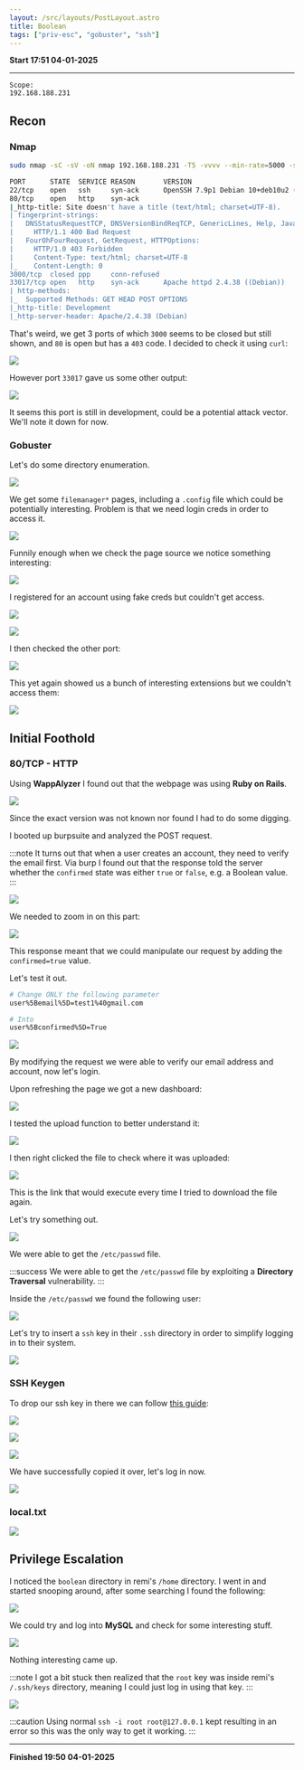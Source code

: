 ```yaml
---
layout: /src/layouts/PostLayout.astro
title: Boolean
tags: ["priv-esc", "gobuster", "ssh"]
---
```


**Start 17:51 04-01-2025**

---
```
Scope:
192.168.188.231
```
## Recon

### Nmap

```bash
sudo nmap -sC -sV -oN nmap 192.168.188.231 -T5 -vvvv --min-rate=5000 -sT -p-

PORT      STATE  SERVICE REASON       VERSION
22/tcp    open   ssh     syn-ack      OpenSSH 7.9p1 Debian 10+deb10u2 (protocol 2.0)
80/tcp    open   http    syn-ack
|_http-title: Site doesn't have a title (text/html; charset=UTF-8).
| fingerprint-strings: 
|   DNSStatusRequestTCP, DNSVersionBindReqTCP, GenericLines, Help, JavaRMI, Kerberos, LANDesk-RC, LDAPBindReq, LDAPSearchReq, LPDString, NCP, NotesRPC, RPCCheck, RTSPRequest, SIPOptions, SMBProgNeg, SSLSessionReq, TLSSessionReq, TerminalServer, TerminalServerCookie, WMSRequest, X11Probe, afp, giop, ms-sql-s, oracle-tns: 
|     HTTP/1.1 400 Bad Request
|   FourOhFourRequest, GetRequest, HTTPOptions: 
|     HTTP/1.0 403 Forbidden
|     Content-Type: text/html; charset=UTF-8
|_    Content-Length: 0
3000/tcp  closed ppp     conn-refused
33017/tcp open   http    syn-ack      Apache httpd 2.4.38 ((Debian))
| http-methods: 
|_  Supported Methods: GET HEAD POST OPTIONS
|_http-title: Development
|_http-server-header: Apache/2.4.38 (Debian)
```

That's weird, we get 3 ports of which `3000` seems to be closed but still shown, and `80` is open but has a `403` code. I decided to check it using `curl`:

![](../../../assets/a9400f41dad9d53d6416d098b9c8e69f.png)

However port `33017` gave us some other output:

![](../../../assets/d0041c4e512cc626e8d4e91d3d3844de.png)

It seems this port is still in development, could be a potential attack vector. We'll note it down for now.

### Gobuster

Let's do some directory enumeration.

![](../../../assets/40daab2e580108522d7f41524c262145.png)

We get some `filemanager*` pages, including a `.config` file which could be potentially interesting. Problem is that we need login creds in order to access it.

![](../../../assets/d3d3a54ebb7b78609a22a280f81969d3.png)

Funnily enough when we check the page source we notice something interesting:

![](../../../assets/b7ae17245eafb397820e262e5bc1444c.png)

I registered for an account using fake creds but couldn't get access.

![](../../../assets/c38529623aead9e3de5ec7e1094f3965.png)

![](../../../assets/e11ca1ddaf7d6bcbd7f6229c91542a24.png)

I then checked the other port:

![](../../../assets/5cba528d1f74158e976eb6956b545ac6.png)

This yet again showed us a bunch of interesting extensions but we couldn't access them:

![](../../../assets/55003cf1387aad436f6f1e7ed1186a4c.png)


## Initial Foothold 

### 80/TCP - HTTP

Using **WappAlyzer** I found out that the webpage was using **Ruby on Rails**.

![](../../../assets/c698ec8b2d7b035650deede7e74b5fc4.png)

Since the exact version was not known nor found I had to do some digging.

I booted up burpsuite and analyzed the POST request.

:::note
It turns out that when a user creates an account, they need to verify the email first.
Via burp I found out that the response told the server whether the `confirmed` state was either `true` or `false`, e.g. a Boolean value.
:::

![](../../../assets/7a9a1075dd975c0bf8fafd5ff870a60a.png)

We needed to zoom in on this part:

![](../../../assets/0181260f7fa6cdcf2785e5d35e164004.png)

This response meant that we could manipulate our request by adding the `confirmed=true` value.

Let's test it out.

```bash
# Change ONLY the following parameter
user%5Bemail%5D=test1%40gmail.com

# Into
user%5Bconfirmed%5D=True
```

![](../../../assets/73cda4143495732ed9802359021e6f87.png)

By modifying the request we were able to verify our email address and account, now let's login.

Upon refreshing the page we got a new dashboard:

![](../../../assets/39aa6d89a09f110df3177ff40fc010c0.png)

I tested the upload function to better understand it:

![](../../../assets/f3d736a80cb5346c519a0fa7ba028fdd.png)

I then right clicked the file to check where it was uploaded:

![](../../../assets/5f2b2f9944ff5132ea5db1284f0399ad.png)

This is the link that would execute every time I tried to download the file again.

Let's try something out.

![](../../../assets/9fadf9f5f70ce46b6b1485d92a0ffa63.png)

We were able to get the `/etc/passwd` file.

:::success
We were able to get the `/etc/passwd` file by exploiting a **Directory Traversal** vulnerability.
:::

Inside the `/etc/passwd` we found the following user:

![](../../../assets/29c9180df86d73935ae17d6a75cdc8b8.png)

Let's try to insert a `ssh` key in their `.ssh` directory in order to simplify logging in to their system.

![](../../../assets/77e2f0a6ed1d0a947bb495a56a36b822.png)


### SSH Keygen

To drop our ssh key in there we can follow [this guide](https://mqt.gitbook.io/oscp-notes/ssh-keys?source=post_page-----9c7f5b963559--------------------------------):

![](../../../assets/f71eb41da4f55c6a18508ea15774ac88.png)

![](../../../assets/8a9855fb19cd362aa502a114f976f56e.png)

![](../../../assets/05838d840146b23f224ee216472ca12c.png)

We have successfully copied it over, let's log in now.

![](../../../assets/dcb56c72a68ced83da9dca52cac1083b.png)

### local.txt

![](../../../assets/0a8671a4daf526c56c435f60b78540f7.png)


## Privilege Escalation

I noticed the `boolean` directory in remi's `/home` directory. I went in and started snooping around, after some searching I found the following:

![](../../../assets/e74e688332d3027a241ef6c9f27f2719.png)

We could try and log into **MySQL** and check for some interesting stuff.

![](../../../assets/2b81822ebcb0facfa1e8dcb29fcaf64f.png)

Nothing interesting came up.

:::note
I got a bit stuck then realized that the `root` key was inside remi's `/.ssh/keys` directory, meaning I could just log in using that key.
:::

![](../../../assets/b7f96f5b62c6d598f3ebcc45fb281fd1.png)

:::caution
Using normal `ssh -i root root@127.0.0.1` kept resulting in an error so this was the only way to get it working.
:::

---

**Finished 19:50 04-01-2025**

[^Links]: [[OSCP Prep]] 
